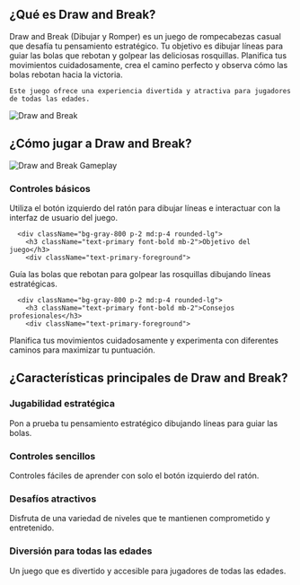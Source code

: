 ## ¿Qué es Draw and Break?
<div className="flex flex-col md:flex-row items-center gap-4 md:gap-8">
  <div className="w-full md:w-1/2 text-xl">
Draw and Break (Dibujar y Romper) es un juego de rompecabezas casual que desafía tu pensamiento estratégico. Tu objetivo es dibujar líneas para guiar las bolas que rebotan y golpear las deliciosas rosquillas. Planifica tus movimientos cuidadosamente, crea el camino perfecto y observa cómo las bolas rebotan hacia la victoria.

    Este juego ofrece una experiencia divertida y atractiva para jugadores de todas las edades.
</div>
  <div className="w-full md:w-1/2 flex justify-center items-center">
<img 
      src="https://imgs.crazygames.com/draw-and-break_16x9/20250226050342/draw-and-break_16x9-cover?metadata=none&quality=70&width=612.5" 
      alt="Draw and Break" 
      className="w-4/5 h-auto"
    />
</div>
</div>

## ¿Cómo jugar a Draw and Break?
<div className="flex flex-col md:flex-row items-center gap-4 md:gap-8">
  <div className="w-full md:w-1/2">
<img 
      src="https://imgs.crazygames.com/draw-and-break_16x9/20250226050342/draw-and-break_16x9-cover?metadata=none&quality=70&width=612.5" 
      alt="Draw and Break Gameplay" 
      className="w-4/5 h-auto mx-auto"
    />
</div>
  <div className="w-full md:w-1/2">
    <div className="grid grid-cols-1 gap-2 md:gap-4 mt-0">
      <div className="bg-gray-800 p-2 md:p-4 rounded-lg">
        <h3 className="text-primary font-bold mb-2">Controles básicos</h3>
        <div className="text-primary-foreground">
Utiliza el botón izquierdo del ratón para dibujar líneas e interactuar con la interfaz de usuario del juego.
</div>
      </div>

      <div className="bg-gray-800 p-2 md:p-4 rounded-lg">
        <h3 className="text-primary font-bold mb-2">Objetivo del juego</h3>
        <div className="text-primary-foreground">
Guía las bolas que rebotan para golpear las rosquillas dibujando líneas estratégicas.
</div>
      </div>

      <div className="bg-gray-800 p-2 md:p-4 rounded-lg">
        <h3 className="text-primary font-bold mb-2">Consejos profesionales</h3>
        <div className="text-primary-foreground">
Planifica tus movimientos cuidadosamente y experimenta con diferentes caminos para maximizar tu puntuación.
</div>
      </div>
    </div>
  </div>
</div>

## ¿Características principales de Draw and Break?
<div className="grid grid-cols-1 md:grid-cols-2 gap-2 md:gap-4">
  <div className="bg-gray-800 p-2 md:p-4 rounded-lg">
    <h3 className="text-primary font-bold mb-2">Jugabilidad estratégica</h3>
    <div className="text-primary-foreground">
Pon a prueba tu pensamiento estratégico dibujando líneas para guiar las bolas.
</div>
  </div>

  <div className="bg-gray-800 p-2 md:p-4 rounded-lg">
    <h3 className="text-primary font-bold mb-2">Controles sencillos</h3>
    <div className="text-primary-foreground">
Controles fáciles de aprender con solo el botón izquierdo del ratón.
</div>
  </div>

  <div className="bg-gray-800 p-2 md:p-4 rounded-lg">
    <h3 className="text-primary font-bold mb-2">Desafíos atractivos</h3>
    <div className="text-primary-foreground">
Disfruta de una variedad de niveles que te mantienen comprometido y entretenido.
</div>
  </div>

  <div className="bg-gray-800 p-2 md:p-4 rounded-lg">
    <h3 className="text-primary font-bold mb-2">Diversión para todas las edades</h3>
    <div className="text-primary-foreground">
Un juego que es divertido y accesible para jugadores de todas las edades.
</div>
  </div>
</div>